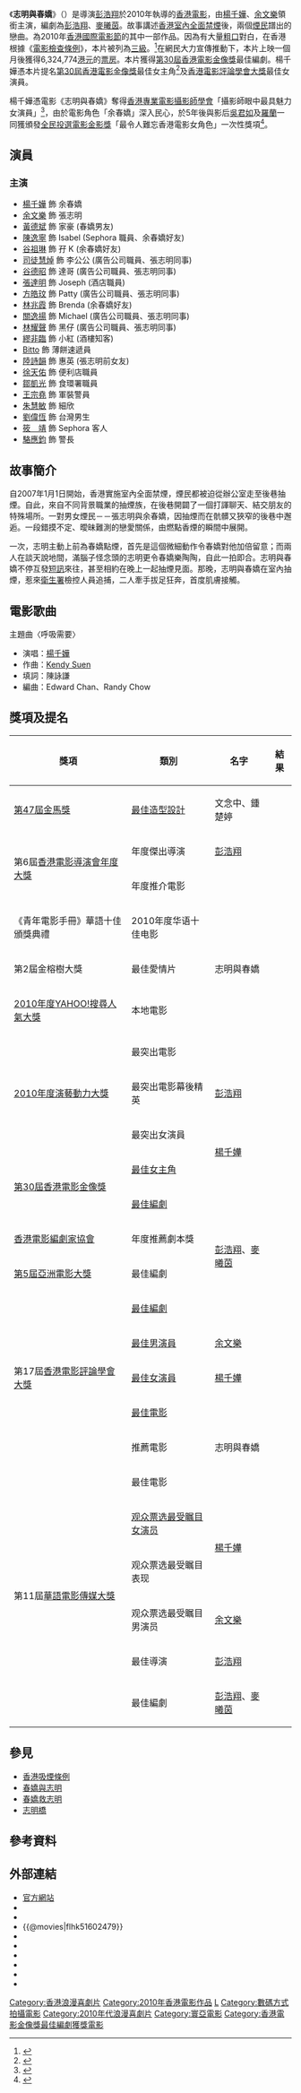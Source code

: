 {{otheruses|subject=香港電影|other=「'''志明與春嬌'''」的其他意思|志明與春嬌}}
{{Infobox_Film
|  name           = 志明與春嬌
|  original_name  = {{lang|en|''Love In A Puff''}}
|  image          = Love in a Puff.jpeg
|  director       = [[彭浩翔|彭浩翔]] 
|  writer         = [[彭浩翔|彭浩翔]]<br>[[麥曦茵|麥曦茵]]
|  starring       = [[楊千嬅|楊千嬅]]、[[余文樂|余文樂]]
|  studio         = [[寰亞電影|寰亞電影]]
|  distributor    = [[寰亞電影|寰亞電影]]
|  released       = {{HKG}}{{film date|2010|3|25}}<br>{{JPN}} {{film date|2010|4|22}}<br>{{CHN}}[[广州|广州]]{{film date|2010|6|}}<br>{{TWN}} {{film date|2010|10|29}}
|  runtime        = 104分鐘
|  language       = [[粵語|粵語]]
|  music          = 翁瑋盈、黃艾倫
|  awards         = 
|  imdb_id        = tt1602479
|  rate           = [[File:Hong_Kong_film_rating_cat3.svg|20px]]
| followed_by     = 《[[春嬌與志明|春嬌與志明]]》<br>《[[春嬌救志明|春嬌救志明]]》
| website = [http://www.mediaasia.com/loveinapuff/tc_main.html 官方網站]
| 製片 = 陳偉楊
| 故事 = 彭浩翔
| 攝影 = 關智耀
| 剪輯 = 李棟全
| 主題曲 =《呼吸需要》 [[楊千嬅|楊千嬅]]主唱
}}

《'''志明與春嬌'''》（{{lang-en|'''''Love In A Puff'''''}}）是導演[[彭浩翔|彭浩翔]]於2010年執導的[[香港電影|香港電影]]，由[[楊千嬅|楊千嬅]]、[[余文樂|余文樂]]領銜主演，編劇為[[彭浩翔|彭浩翔]]、[[麥曦茵|麥曦茵]]。故事講述[[吸煙（公眾衛生）條例|香港室內全面禁煙]]後，兩個[[煙民|煙民]]譜出的戀曲。為2010年[[香港國際電影節|香港國際電影節]]的其中一部作品。因為有大量[[粗口|粗口]]對白，在香港根據《[[電影檢查條例|電影檢查條例]]》，本片被列為[[三級|三級]]。<ref>{{Cite web |url=http://news.sina.com.cn/o/2010-03-25/231417274358s.shtml |title=存档副本 |access-date=2010-04-14 |archive-date=2020-10-28 |archive-url=https://web.archive.org/web/20201028102942/http://news.sina.com.cn/o/2010-03-25/231417274358s.shtml |dead-url=no }}</ref>在網民大力宣傳推動下，本片上映一個月後獲得6,324,774[[港元|港元]]的[[票房|票房]]。本片獲得[[2011年香港電影金像獎|第30屆香港電影金像獎]]最佳編劇。楊千嬅憑本片提名[[2011年香港電影金像獎|第30屆香港電影金像獎]]最佳女主角<ref>{{cite web|title=楊千嬅金像獎大熱倒灶輸給劉嘉玲 拒評嘉玲贏年資 千嬅：輸就係輸|url=https://hk.entertainment.appledaily.com/entertainment/daily/article/20110419/15179924|website=蘋果日報|accessdate=2011-04-19|archive-date=2018-09-12|archive-url=https://web.archive.org/web/20180912204311/https://hk.entertainment.appledaily.com/entertainment/daily/article/20110419/15179924|dead-url=no}}</ref>及[[香港電影評論學會大獎|香港電影評論學會大獎]]最佳女演員。

楊千嬅憑電影《志明與春嬌》奪得[[香港專業電影攝影師學會|香港專業電影攝影師學會]]「攝影師眼中最具魅力女演員」<ref>{{cite web|title=劉偉強讚千嬅在《志明與春嬌》中有突破演出|url=http://the-sun.on.cc/cnt/entertainment/20110325/00470_046.html|website=太陽報|accessdate=2011-03-25|archive-date=2011-03-26|archive-url=https://web.archive.org/web/20110326095037/http://the-sun.on.cc/cnt/entertainment/20110325/00470_046.html|dead-url=no}}</ref>，由於電影角色「余春嬌」深入民心，於5年後與影后[[吳君如|吳君如]]及[[羅蘭_(香港)|羅蘭]]一同獲頒發[[全民投選電影金影獎|全民投選電影金影獎]]「最令人難忘香港電影女角色」一次性獎項<ref>{{cite web|title=楊千嬅、吳君如、羅蘭及劉德華、張家輝、古天樂分別獲得最令人難忘香港電影男女角色|url=https://hk.entertainment.appledaily.com/entertainment/daily/article/20150927/19311337|website=蘋果日報|accessdate=2015-09-27|archive-date=2018-09-11|archive-url=https://web.archive.org/web/20180911191604/https://hk.entertainment.appledaily.com/entertainment/daily/article/20150927/19311337|dead-url=no}}</ref>。

== 演員 ==
=== 主演 ===
*[[楊千嬅|楊千嬅]] 飾 余春嬌 
*[[余文樂|余文樂]] 飾 張志明
*[[黃德斌|黃德斌]] 飾 家豪 (春嬌男友)
*[[陳逸寧|陳逸寧]] 飾 Isabel (Sephora 職員、余春嬌好友)
*[[谷祖琳|谷祖琳]] 飾 孖 K (余春嬌好友)
*[[司徒慧焯|司徒慧焯]] 飾 李公公 (廣告公司職員、張志明同事)
*[[谷德昭|谷德昭]] 飾 達哥 (廣告公司職員、張志明同事)
*[[張達明_(演員)|張達明]] 飾 Joseph (酒店職員)
*[[方皓玟|方皓玟]] 飾 Patty (廣告公司職員、張志明同事)
*[[林兆霞|林兆霞]] 飾 Brenda (余春嬌好友)
*[[關逸基|關逸揚]] 飾 Michael (廣告公司職員、張志明同事)
*[[林耀聲|林耀聲]] 飾 黑仔 (廣告公司職員、張志明同事)
*[[繆非臨|繆非臨]] 飾 小紅 (酒樓知客)
*[[Singh_Hartihan_Bitto|Bitto]] 飾 薄餅速遞員
*[[陸詩韻|陸詩韻]] 飾 惠英 (張志明前女友)
*[[徐天佑|徐天佑]] 飾 便利店職員
*[[鄒凱光|鄒凱光]] 飾 食環署職員
*[[王宗堯|王宗堯]] 飾 軍裝警員
*[[朱慧敏|朱慧敏]] 飾 細欣
*[[劉偉恆|劉偉恆]] 飾 台灣男生
*[[筱靖|筱　靖]] 飾 Sephora 客人
*[[駱應鈞|駱應鈞]] 飾 警長

== 故事簡介 ==
自2007年1月1日開始，香港實施室內全面禁煙，煙民都被迫從辦公室走至後巷抽煙。自此，來自不同背景職業的抽煙族，在後巷開闢了一個打諢聊天、結交朋友的特殊場所。一對男女煙民－－張志明與余春嬌，因抽煙而在骯髒又狹窄的後巷中邂逅。一段錯摸不定、曖昧難測的戀愛關係，由燃點香煙的瞬間中展開。

一次，志明主動上前為春嬌點煙，首先是這個微細動作令春嬌對他加倍留意；而兩人在談天說地間，滿腦子怪念頭的志明更令春嬌樂陶陶，自此一拍即合。志明與春嬌不停互發[[短訊|短訊]]來往，甚至相約在晚上一起抽煙見面。那晚，志明與春嬌在室內抽煙，惹來[[衛生署_(香港)|衛生署]]檢控人員追捕，二人牽手拔足狂奔，首度肌膚接觸。

== 電影歌曲 ==
主題曲〈呼吸需要〉
*演唱：[[楊千嬅|楊千嬅]]
*作曲：[[Robynn_&_Kendy|Kendy Suen]]
*填詞：陳詠謙
*編曲：Edward Chan、Randy Chow

== 獎項及提名 ==
{| class="wikitable" style="font-size: 95%;"
|-
! 獎項
! 類別
! 名字
! 結果
|-
! [[第47屆金馬獎|第47屆金馬獎]]
! [[金馬獎最佳造型設計|最佳造型設計]]
! 文念中、鍾楚婷
! {{nom}}
|-
!rowspan="2"|第6屆[[香港電影導演會年度大獎|香港電影導演會年度大獎]]
! 年度傑出導演
! [[彭浩翔|彭浩翔]]
! {{won}}
|-
! 年度推介電影
! rowspan="5"|志明與春嬌
! {{won}}
|-
! 《青年電影手冊》華語十佳頒獎典禮
! 2010年度华语十佳电影
! {{won}}
|-
! 第2屆金榕樹大獎
! 最佳愛情片
! {{won}}
|-
! [[2010年度YAHOO!搜尋人氣大獎得獎名單|2010年度YAHOO!搜尋人氣大獎]]
! 本地電影
! {{won}}
|-
!rowspan="3"|[[2010年度演藝動力大獎得獎名單|2010年度演藝動力大獎]]
! 最突出電影
! {{nom}}
|-
! 最突出電影幕後精英
! [[彭浩翔|彭浩翔]]
! {{won}}
|-
! 最突出女演員
!rowspan="2"| [[楊千嬅|楊千嬅]]
! {{nom}}
|-
!rowspan="2"|[[第30屆香港電影金像獎|第30屆香港電影金像獎]]
! [[香港電影金像獎最佳女主角|最佳女主角]]
! {{nom}}
|-
! [[香港電影金像獎最佳編劇|最佳編劇]]
!rowspan="4"| [[彭浩翔|彭浩翔]]、[[麥曦茵|麥曦茵]]
! {{won}}
|-
! [[香港電影編劇家協會|香港電影編劇家協會]]
!年度推薦劇本獎
! {{won}}
|-
! [[第5屆亞洲電影大獎|第5屆亞洲電影大獎]]
!最佳編劇
! {{nom}}
|-
!rowspan="5"|第17屆[[香港電影評論學會大獎|香港電影評論學會大獎]]
! [[香港電影評論學會大獎最佳編劇|最佳編劇]]
! {{nom}}
|-
![[香港電影評論學會大獎最佳男演員|最佳男演員]]
! [[余文樂|余文樂]]
! {{nom}}
|-
![[香港電影評論學會大獎最佳女演員|最佳女演員]]
! [[楊千嬅|楊千嬅]]
! {{nom}}
|-
![[香港電影評論學會大獎最佳電影|最佳電影]]
!rowspan="3"| 志明與春嬌
! {{nom}}
|-
!推薦電影
! {{won}}
|-
!rowspan="6"|第11屆[[華語電影傳媒大獎|華語電影傳媒大獎]]
! 最佳電影
! {{nom}}
|-
![[華語電影傳媒大獎最受歡迎女演員|观众票选最受瞩目女演员]]
!rowspan="2"| [[楊千嬅|楊千嬅]]
! {{won}}
|-
!观众票选最受瞩目表现
! {{nom}}
|-
!观众票选最受瞩目男演员
! [[余文樂|余文樂]]
! {{nom}}
|-
!最佳導演
! [[彭浩翔|彭浩翔]]
! {{nom}}
|-
!最佳編劇
! [[彭浩翔|彭浩翔]]、[[麥曦茵|麥曦茵]]
! {{nom}}
|}

== 參見 ==
*[[香港吸煙條例|香港吸煙條例]]
*[[春嬌與志明|春嬌與志明]]
*[[春嬌救志明|春嬌救志明]]
*[[志明橋|志明橋]]

== 參考資料 ==
{{reflist}}

== 外部連結 ==
* [http://www.mediaasia.com/loveinapuff/tc_main.html 官方網站] {{Wayback|url=http://www.mediaasia.com/loveinapuff/tc_main.html |date=20200222060106 }}
*{{Yahoomovie id|3652}}
*{{MSN movie|1590}}
*{{@movies|flhk51602479}}
*{{douban}}
*{{Mtime|117765}}
*{{Amg movie|520312}}
*{{rotten-tomatoes|love_in_a_puff}}
*{{hkmdb title|14066}}
*{{imdb title|1602479}}

{{志明春嬌系列}}
{{楊千嬅}}
{{彭浩翔}}
{{香港電影金像獎最佳編劇}}
{{YAHOO!搜尋人氣大獎人氣本地電影}}
{{香港電影導演會年度大獎最佳電影}}
{{青年電影手冊華語十佳頒獎典禮華語十佳電影}}
{{DEFAULTSORT:Zhi志}}
[[Category:香港浪漫喜劇片|Category:香港浪漫喜劇片]]
[[Category:2010年香港電影作品|Category:2010年香港電影作品]]
[[Category:彭浩翔電影|L]]
[[Category:數碼方式拍攝電影|Category:數碼方式拍攝電影]]
[[Category:2010年代浪漫喜劇片|Category:2010年代浪漫喜劇片]]
[[Category:寰亞電影|Category:寰亞電影]]
[[Category:香港電影金像獎最佳編劇獲獎電影|Category:香港電影金像獎最佳編劇獲獎電影]]